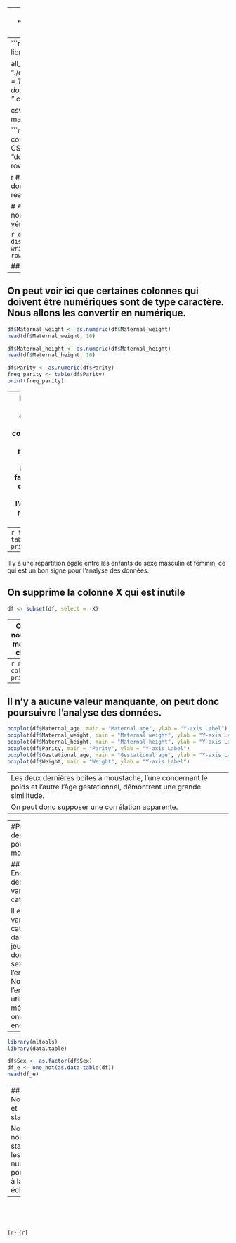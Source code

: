 
---
title: "pas mal"
output: "html_document"
date: "2024-09-04"
---
```r
library(dplyr)
library(readr)
library(purrr)

all_files <- lapply(list.files(path = "./data", pattern = "*.csv", full.names = TRUE), read.csv)
dta <- do.call(path = "./data", pattern = "*.csv", all_files)

csv_data <- dta %>%
    map_dfr(all_files)
```

```r

# Sauvegarder le data frame combiné dans un nouveau fichier CSV
write.csv(dta, "donnees_combinees.csv", row.names = FALSE)


```
```r
# Lire le nouveau fichier CSV
donnees_lues <- read.csv("donnees_combinees.csv")

# Afficher les premières lignes du nouveau data frame pour vérification
head(donnees_lues)
```

```r
data_d <- distinct(donnees_lues)
write.csv(data_d, "data.csv", row.names = FALSE)
```

## Première analyse des données
```r
df <- data_d
summary(df)
```
---
On peut voir ici que certaines colonnes qui doivent être numériques sont de type caractère. Nous allons les convertir en numérique.
---
```r
df$Maternal_weight <- as.numeric(df$Maternal_weight)
head(df$Maternal_weight, 10)
```
```r
df$Maternal_height <- as.numeric(df$Maternal_height)
head(df$Maternal_height, 10)
```
```r
df$Parity <- as.numeric(df$Parity)
freq_parity <- table(df$Parity)
print(freq_parity)
```

---
Il existe 10 valeurs différentes dans la colonne Parity, et les répartitions sont très inégales.
Il faudra garder cela en tête lors de l'analyse des résultats du modèle.

Dans un cadre éthique, nous vérifions la répartition de chaque sexe dans notre jeu de données.
---
```r
freq_sex <- table(df$Sex)
print(freq_sex)
```

---
Il y a une répartition égale entre les enfants de sexe masculin et féminin, ce qui est un bon signe pour l'analyse des données.

On supprime la colonne X qui est inutile
---
```r
df <- subset(df, select = -X)
```
---
On détermine le nombre de valeurs manquantes dans chaque colonne
---
```r
na_counts <- colSums(is.na(df))
print(na_counts)
```
---
Il n'y a aucune valeur manquante, on peut donc poursuivre l'analyse des données.
---
```r
boxplot(df$Maternal_age, main = "Maternal age", ylab = "Y-axis Label")
boxplot(df$Maternal_weight, main = "Maternal weight", ylab = "Y-axis Label")
boxplot(df$Maternal_height, main = "Maternal height", ylab = "Y-axis Label")
boxplot(df$Parity, main = "Parity", ylab = "Y-axis Label")
boxplot(df$Gestational_age, main = "Gestational age", ylab = "Y-axis Label")
boxplot(df$Weight, main = "Weight", ylab = "Y-axis Label")
```

---
Les deux dernières boites à moustache, l'une concernant le poids et l'autre l'âge gestationnel, démontrent une grande similitude.
On peut donc supposer une corrélation apparente.
---

---
#Préparation des données pour le modèle

## 1- Encodage des variables catégorielles

Il existe une variable catégorielle dans notre jeu de données, le sexe de l'enfant. Nous allons l'encoder en utilisant la méthode de one-hot encoding.
---

```r
library(mltools)
library(data.table)

df$Sex <- as.factor(df$Sex)
df_e <- one_hot(as.data.table(df))
head(df_e)

```
---
## 2- Normalisation et standardisation

Nous allons normaliser et standardiser les variables numériques pour les mettre à la même échelle.
---
```r

```
```r


```
```r


```
```r

```

```{r}	```
```{r}	```


